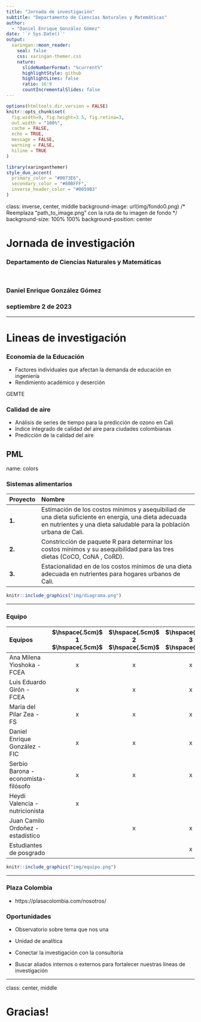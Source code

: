 ```yaml
---
title: "Jornada de investigación"
subtitle: "Departamento de Ciencias Naturales y Matemáticas"  
author: 
  - "Daniel Enrique González Gómez"
date: '`r Sys.Date()`'
output:
  xaringan::moon_reader:
    seal: false
    css: xaringan-themer.css
    nature:
      slideNumberFormat: "%current%"
      highlightStyle: github
      highlightLines: false
      ratio: 16:9
      countIncrementalSlides: false
---
```


```r
options(htmltools.dir.version = FALSE)
knitr::opts_chunk$set(
  fig.width=9, fig.height=3.5, fig.retina=3,
  out.width = "100%",
  cache = FALSE,
  echo = TRUE,
  message = FALSE, 
  warning = FALSE,
  hiline = TRUE
)
```

```r
library(xaringanthemer)
style_duo_accent(
  primary_color = "#0073E6",
  secondary_color = "#80BFFF",
  inverse_header_color = "#0059B3"
)
```

class: inverse, center, middle
background-image: url(img/fondo0.png)  /* Reemplaza "path_to_image.png" con la ruta de tu imagen de fondo */
background-size: 100% 100%
background-position: center

# Jornada de investigación
### Departamento de Ciencias Naturales y Matemáticas  

<br/>

### Daniel Enrique González Gómez
### septiembre 2 de 2023

---

# **Lineas de investigación**

### Economía de la Educación

* Factores individuales que afectan la demanda de educación en ingeniería
* Rendimiento académico y deserción

GEMTE

### **Calidad de aire **

* Análisis de series de tiempo para la predicción de ozono en Cali
* Indice integrado de calidad del aire para ciudades colombianas
* Predicción de la calidad del aire

PML
---
name: colors

### **Sistemas alimentarios**

|Proyecto | Nombre                                                                                                   |
|:--------|:----------------------------------------------------------------------------------------------------------|
| **1.**  | Estimación de los costos mínimos  y asequibiliad de una dieta suficiente en energía, una dieta adecuada en nutrientes y una dieta saludable para la población urbana de Cali.|
| **2.**  | Constricción de paquete R para determinar los costos mínimos y su asequibilidad para las tres dietas (CoCO, CoNA , CoRD).|
| **3.**  | Estacionalidad en de los costos mínimos de una dieta adecuada en nutrientes para hogares urbanos de Cali.|



```r
knitr::include_graphics("img/diagrama.png")
```
---

###  **Equipo** 

|Equipos                                 | $\hspace{.5cm}$ 1 $\hspace{.5cm}$ | $\hspace{.5cm}$  2 $\hspace{.5cm}$ | $\hspace{.5cm}$  3 $\hspace{.5cm}$ | 
|:----------------------------------------------------- |:------------------:|:-------------------:|:-------------------:|
| Ana Milena Yioshoka - FCEA                            | x                  | x                   | x  | 
| Luis Eduardo Girón - FCEA                             | x                  | x                   | x  |
| Maria del Pilar Zea - FS                              | x                  | x                   | x  |
| Daniel Enrique González - FIC                         | x                  | x                   | x  |
| Serbio Barona - economista-filósofo                   | x                  | x                   | x  |
| Heydi Valencia - nutricionista                        | x                  |                     |    |
| Juan Camilo Ordoñez - estadístico                     |                    | x                   | x  |
| Estudiantes de posgrado                               |                    |                     | x  |   


```r
knitr::include_graphics("img/equipo.png")
```

---

### **Plaza Colombia**

*  https://plasacolombia.com/nosotros/

### **Oportunidades**

* Observatorio sobre tema que nos una

* Unidad de analítica

* Conectar la investigación con la consultoria

* Buscar aliados internos o externos para fortalecer nuestras líneas de investigación

---

class: center, middle

# Gracias!
